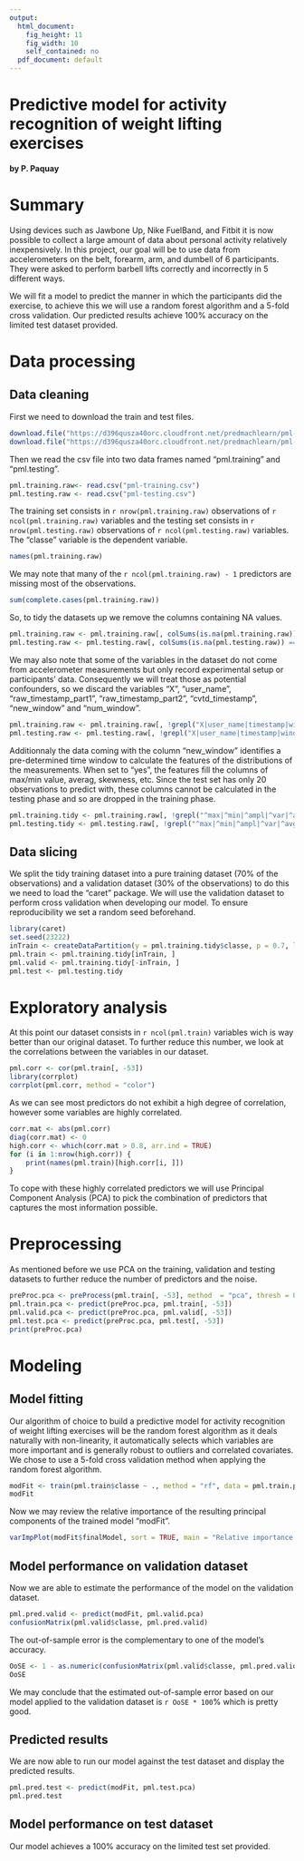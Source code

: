 ```yaml
---
output:
  html_document:
    fig_height: 11
    fig_width: 10
    self_contained: no
  pdf_document: default
---
```

Predictive model for activity recognition of weight lifting exercises
=================================================================

**by P. Paquay**

# Summary

Using devices such as Jawbone Up, Nike FuelBand, and Fitbit it is now possible to collect a large amount of data about personal activity relatively inexpensively. In this project, our goal will be to use data from accelerometers on the belt, forearm, arm, and dumbell of 6 participants. They were asked to perform barbell lifts correctly and incorrectly in 5 different ways.

We will fit a model to predict the manner in which the participants did the exercise, to achieve this we will use a random forest algorithm and a 5-fold cross validation. Our predicted results achieve 100% accuracy on the limited test dataset provided.

# Data processing

## Data cleaning

First we need to download the train and test files.

```r
download.file("https://d396qusza40orc.cloudfront.net/predmachlearn/pml-training.csv", "pml-training.csv", method = "curl")
download.file("https://d396qusza40orc.cloudfront.net/predmachlearn/pml-testing.csv", "pml-testing.csv", method = "curl")
```

Then we read the csv file into two data frames named "pml.training" and "pml.testing".

```r
pml.training.raw<- read.csv("pml-training.csv")
pml.testing.raw <- read.csv("pml-testing.csv")
```

The training set consists in `r nrow(pml.training.raw)` observations of `r ncol(pml.training.raw)` variables and the testing set consists in `r nrow(pml.testing.raw)` observations of `r ncol(pml.testing.raw)` variables. The "classe" variable is the dependent variable.

```r
names(pml.training.raw)
```

We may note that many of the `r ncol(pml.training.raw) - 1` predictors are missing most of the observations.

```r
sum(complete.cases(pml.training.raw))
```

So, to tidy the datasets up we remove the columns containing NA values.

```r
pml.training.raw <- pml.training.raw[, colSums(is.na(pml.training.raw)) == 0]
pml.testing.raw <- pml.testing.raw[, colSums(is.na(pml.testing.raw)) == 0]
```

We may also note that some of the variables in the dataset do not come from accelerometer measurements but only record experimental setup or participants' data. Consequently we will treat those as potential confounders, so we discard the variables "X", "user_name", "raw_timestamp_part1", "raw_timestamp_part2", "cvtd_timestamp", "new_window" and "num_window".

```r
pml.training.raw <- pml.training.raw[, !grepl("X|user_name|timestamp|window", colnames(pml.training.raw))]
pml.testing.raw <- pml.testing.raw[, !grepl("X|user_name|timestamp|window", colnames(pml.testing.raw))]
```

Additionnaly the data coming with the column "new_window" identifies a pre-determined time window to calculate the features of the distributions of the measurements. When set to "yes", the features fill the columns of max/min value, averag, skewness, etc. Since the test set has only 20 observations to predict with, these columns cannot be calculated in the testing phase and so are dropped in the training phase.

```r
pml.training.tidy <- pml.training.raw[, !grepl("^max|^min|^ampl|^var|^avg|^stdd|^ske|^kurt", colnames(pml.training.raw))]
pml.testing.tidy <- pml.testing.raw[, !grepl("^max|^min|^ampl|^var|^avg|^stdd|^ske|^kurt", colnames(pml.testing.raw))]
```

## Data slicing

We split the tidy training dataset into a pure training dataset (70% of the observations) and a validation dataset (30% of the observations) to do this we need to load the "caret" package. We will use the validation dataset to perform cross validation when developing our model. To ensure reproducibility we set a random seed beforehand.

```r
library(caret)
set.seed(23222)
inTrain <- createDataPartition(y = pml.training.tidy$classe, p = 0.7, list = FALSE)
pml.train <- pml.training.tidy[inTrain, ]
pml.valid <- pml.training.tidy[-inTrain, ]
pml.test <- pml.testing.tidy
```

# Exploratory analysis

At this point our dataset consists in `r ncol(pml.train)` variables wich is way better than our original dataset. To further reduce this number, we look at the correlations between the variables in our dataset.

```r
pml.corr <- cor(pml.train[, -53])
library(corrplot)
corrplot(pml.corr, method = "color")
```

As we can see most predictors do not exhibit a high degree of correlation, however some variables are highly correlated.

```r
corr.mat <- abs(pml.corr)
diag(corr.mat) <- 0
high.corr <- which(corr.mat > 0.8, arr.ind = TRUE)
for (i in 1:nrow(high.corr)) {
    print(names(pml.train)[high.corr[i, ]])
}
```

To cope with these highly correlated predictors we will use Principal Component Analysis (PCA) to pick the combination of predictors that captures the most information possible.

# Preprocessing

As mentioned before we use PCA on the training, validation and testing datasets to further reduce the number of predictors and the noise.

```r
preProc.pca <- preProcess(pml.train[, -53], method  = "pca", thresh = 0.95)
pml.train.pca <- predict(preProc.pca, pml.train[, -53])
pml.valid.pca <- predict(preProc.pca, pml.valid[, -53])
pml.test.pca <- predict(preProc.pca, pml.test[, -53])
print(preProc.pca)
```

# Modeling

## Model fitting

Our algorithm of choice to build a predictive model for activity recognition of weight lifting exercises will be the random forest algorithm as it deals naturally with non-linearity, it automatically selects which variables are more important and is generally robust to outliers and correlated covariates. We chose to use a 5-fold cross validation method when applying the random forest algorithm.

```r
modFit <- train(pml.train$classe ~ ., method = "rf", data = pml.train.pca, trControl = trainControl(method = "cv", 5))
modFit
```

Now we may review the relative importance of the resulting principal components of the trained model "modFit".

```r
varImpPlot(modFit$finalModel, sort = TRUE, main = "Relative importance of PCs")
```

## Model performance on validation dataset

Now we are able to estimate the performance of the model on the validation dataset.

```r
pml.pred.valid <- predict(modFit, pml.valid.pca)
confusionMatrix(pml.valid$classe, pml.pred.valid)
```

The out-of-sample error is the complementary to one of the model's accuracy.

```r
OoSE <- 1 - as.numeric(confusionMatrix(pml.valid$classe, pml.pred.valid)$overall[1])
OoSE
```

We may conclude that the estimated out-of-sample error based on our model applied to the validation dataset is `r OoSE * 100`% which is pretty good.

## Predicted results

We are now able to run our model against the test dataset and display the predicted results.

```r
pml.pred.test <- predict(modFit, pml.test.pca)
pml.pred.test
```

## Model performance on test dataset

Our model achieves a 100% accuracy on the limited test set provided.